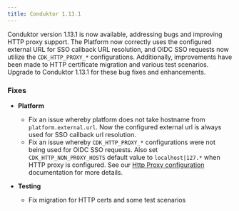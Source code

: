 ```yaml
---
title: Conduktor 1.13.1
---
```



Conduktor version 1.13.1 is now available, addressing bugs and improving HTTP proxy support. The Platform now correctly uses the configured external URL for SSO callback URL resolution, and OIDC SSO requests now utilize the `CDK_HTTP_PROXY_*` configurations. Additionally, improvements have been made to HTTP certificate migration and various test scenarios. Upgrade to Conduktor 1.13.1 for these bug fixes and enhancements.

### Fixes

- **Platform**

  - Fix an issue whereby platform does not take hostname from `platform.external.url`. Now the configured external url is always used for SSO callback url resolution.
  - Fix an issue whereby `CDK_HTTP_PROXY_*` configurations were not being used for OIDC SSO requests. Also set `CDK_HTTP_NON_PROXY_HOSTS` default value to `localhost|127.*` when HTTP proxy is configured. See our [Http Proxy configuration](https://docs.conduktor.io/platform/get-started/configuration/http-proxy-configuration/) documentation for more details.

- **Testing**

  - Fix migration for HTTP certs and some test scenarios
